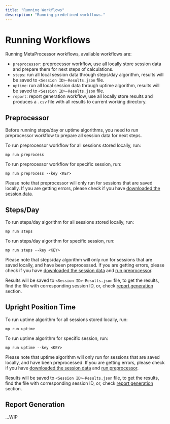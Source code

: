 ```yaml
---
title: "Running Workflows"
description: "Running predefined workflows."
---
```


# Running Workflows

Running MetaProcessor workflows, available workflows are:

- `preprocessor`: preprocessor workflow, use all locally store session data and prepare them for next steps of calculations.
- `steps`: run all local session data through steps/day algorithm, results will be saved to `<Session ID>-Results.json` file.
- `uptime`: run all local session data through uptime algorithm, results will be saved to `<Session ID>-Results.json` file.
- `report`: report generation workflow, use all locally store results and produces a `.csv` file with all results to current working directory.

## Preprocessor

Before running steps/day or uptime algorithms, you need to run preprocessor workflow to prepare all session data for next steps.

To run preprocessor workflow for all sessions stored locally, run:

```shell
mp run preprocess
```

To run preprocessor workflow for specific session, run:

```shell
mp run preprocess --key <KEY>
```

Please note that preprocessor will only run for sessions that are saved locally.
If you are getting errors, please check if you have [downloaded the session data](/docs/object).

## Steps/Day

To run steps/day algorithm for all sessions stored locally, run:

```shell
mp run steps
```

To run steps/day algorithm for specific session, run:

```shell
mp run steps --key <KEY>
```

Please note that steps/day algorithm will only run for sessions that are saved locally, and have been preprocessed.
If you are getting errors, please check if you have [downloaded the session data](/docs/object) and [run preprocessor](#preprocessor).

Results will be saved to `<Session ID>-Results.json` file, to get the results, find the file with corresponding session ID,
or, check [report generation](#report-generation) section.

## Upright Position Time

To run uptime algorithm for all sessions stored locally, run:

```shell
mp run uptime
```

To run uptime algorithm for specific session, run:

```shell
mp run uptime --key <KEY>
```

Please note that uptime algorithm will only run for sessions that are saved locally, and have been preprocessed.
If you are getting errors, please check if you have [downloaded the session data](/docs/object) and [run preprocessor](#preprocessor).

Results will be saved to `<Session ID>-Results.json` file, to get the results, find the file with corresponding session ID,
or, check [report generation](#report-generation) section.

## Report Generation

...WIP

